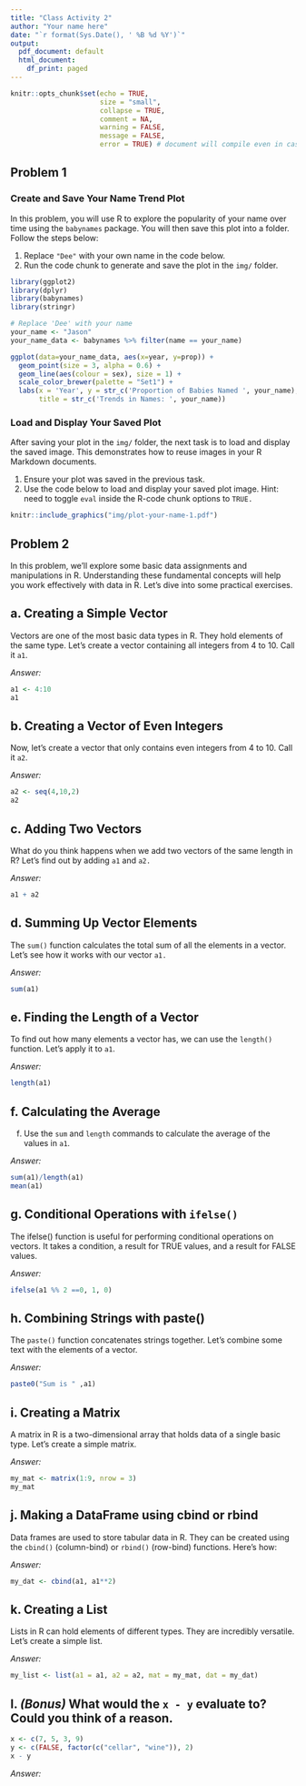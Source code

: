 ```yaml
---
title: "Class Activity 2"
author: "Your name here"
date: "`r format(Sys.Date(), ' %B %d %Y')`"
output:
  pdf_document: default
  html_document:
    df_print: paged
---
```


```r
knitr::opts_chunk$set(echo = TRUE, 
                      size = "small", 
                      collapse = TRUE, 
                      comment = NA, 
                      warning = FALSE, 
                      message = FALSE,
                      error = TRUE) # document will compile even in case of error
```



## Problem 1

### Create and Save Your Name Trend Plot

In this problem, you will use R to explore the popularity of your name over time using the `babynames` package. You will then save this plot into a folder. Follow the steps below:

1. Replace `"Dee"` with your own name in the code below.
2. Run the code chunk to generate and save the plot in the `img/` folder.


```r
library(ggplot2)
library(dplyr)
library(babynames)
library(stringr)

# Replace 'Dee' with your name
your_name <- "Jason"
your_name_data <- babynames %>% filter(name == your_name)

ggplot(data=your_name_data, aes(x=year, y=prop)) +
  geom_point(size = 3, alpha = 0.6) +
  geom_line(aes(colour = sex), size = 1) +
  scale_color_brewer(palette = "Set1") +
  labs(x = 'Year', y = str_c('Proportion of Babies Named ', your_name),
       title = str_c('Trends in Names: ', your_name)) 
```



### Load and Display Your Saved Plot

After saving your plot in the `img/` folder, the next task is to load and display the saved image. This demonstrates how to reuse images in your R Markdown documents.

1. Ensure your plot was saved in the previous task.
2. Use the code below to load and display your saved plot image. Hint: need to toggle `eval` inside the R-code chunk options to `TRUE.`



```r
knitr::include_graphics("img/plot-your-name-1.pdf")
```


## Problem 2


In this problem, we'll explore some basic data assignments and manipulations in R. Understanding these fundamental concepts will help you work effectively with data in R. Let's dive into some practical exercises.

## a. Creating a Simple Vector

Vectors are one of the most basic data types in R. They hold elements of the same type. Let's create a vector containing all integers from 4 to 10. Call it `a1`.

*Answer:*

```r
a1 <- 4:10
a1
```


## b. Creating a Vector of Even Integers

Now, let's create a vector that only contains even integers from 4 to 10. Call it `a2`.


*Answer:*

```r
a2 <- seq(4,10,2)
a2
```


## c. Adding Two Vectors


What do you think happens when we add two vectors of the same length in R? Let's find out by adding `a1` and `a2.`

*Answer:*

```r
a1 + a2
```



## d. Summing Up Vector Elements


The `sum()` function calculates the total sum of all the elements in a vector. Let's see how it works with our vector `a1.`

*Answer:*

```r
sum(a1)
```

## e. Finding the Length of a Vector


To find out how many elements a vector has, we can use the `length()` function. Let's apply it to `a1`.


*Answer:*

```r
length(a1)
```


## f. Calculating the Average

f. Use the `sum` and `length` commands to calculate the average of the values in `a1`.

*Answer:*

```r
sum(a1)/length(a1)
mean(a1)
```


## g. Conditional Operations with `ifelse()`

The ifelse() function is useful for performing conditional operations on vectors. It takes a condition, a result for TRUE values, and a result for FALSE values.

*Answer:*


```r
ifelse(a1 %% 2 ==0, 1, 0)
```

## h. Combining Strings with paste()

The `paste()` function concatenates strings together. Let's combine some text with the elements of a vector.

*Answer:*


```r
paste0("Sum is " ,a1)
```

## i. Creating a Matrix

A matrix in R is a two-dimensional array that holds data of a single basic type. Let's create a simple matrix.

*Answer:*


```r

my_mat <- matrix(1:9, nrow = 3)
my_mat
```


## j. Making a DataFrame using cbind or rbind

Data frames are used to store tabular data in R. They can be created using the `cbind()` (column-bind) or `rbind()` (row-bind) functions. Here's how:


*Answer:*

```r
my_dat <- cbind(a1, a1**2)

```


## k. Creating a List

Lists in R can hold elements of different types. They are incredibly versatile. Let's create a simple list.

*Answer:*

```r
my_list <- list(a1 = a1, a2 = a2, mat = my_mat, dat = my_dat)
```


## l. *(Bonus)* What would the `x - y` evaluate to? Could you think of a reason. 



```r
x <- c(7, 5, 3, 9)
y <- c(FALSE, factor(c("cellar", "wine")), 2)
x - y
```

*Answer:*


